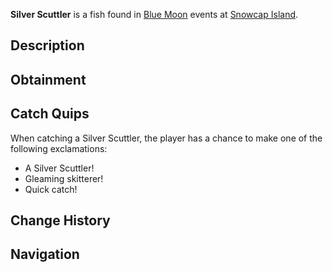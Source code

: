 {{FishInfobox
|image          = Silver Scuttler.png
|rarity         = Common
|sea            = First Sea
|location       = [[Blue Moon - First Sea]]
|sublocation    = 
|sources        = Fishing Rod
|radar_location = 
|prog_speed     = +10
|xp             = 370
|weather        = Windy
|time           = 
|season         = Winter
|bait           = Bagel
|base_weight    = 240
|base_value     = 580
|weight_range   = 150
|base_chance    = 95
|base_resil     = 80
}}
'''Silver Scuttler''' is a {{Rarity|Common}} fish found in [[Blue Moon]] events at [[Snowcap Island]].

== Description ==
{{Description|A small, quick fish with shimmering scales that skitter across the ice.|Bestiary Entry}}

== Obtainment ==
{{Description|It darts beneath the frozen winds.|Bestiary Hint}}
{{Fish Availability|
Blue Moon/First Sea
|top_rods      = 
Leviathan's Fang Rod\178140.03\96950.09;
Free Spirit Rod\178070.33\174362.7;
Trident Rod\171863.35\168284.95;
Azure Of Lagoon\167344.9\200122.26;
No-Life Rod\158928.94\204004.51;
Frog Rod\143193.03\164916.91;
Riptide Rod\142334.54\164010.99;
Resourceful Rod\138109.03\138023.64;
Friendly Rod\147950.05\185511.33;
Challenger's Rod\148899.6\184867.17;
Blazebringer Rod\147875.2\175534.88;
Seraphic Rod\148457.44\143855.76;
Rod Of The Forgotten Fang\146851.5\147530.38;
Ethereal Prism Rod\145901.21\24970.34;
Astralhook Rod\145082.14\0;
Rod Of The Depths\144052.57\157683.56;
Zeus Rod\143823.5\165921.56;
Depthseeker Rod\143551.77\143304.53;
Rod Of The Exalted One\143358.16\92467.15;
Verdant Shear Rod\142967.99\152079.36;
Avalanche Rod\142315.65\142073.09;
Volcanic Rod\138382.55\137382.91;
Steady Rod\74833.94\74744.66
|recommended   = Trident Rod
}}

== Catch Quips ==
When catching a Silver Scuttler, the player has a chance to make one of the following exclamations:
* A Silver Scuttler!
* Gleaming skitterer!
* Quick catch!

== Change History ==
{{Change History|{{subst:Current Version}}}}

== Navigation ==
{{Fish Navbox|Blue Moon - First Sea}}